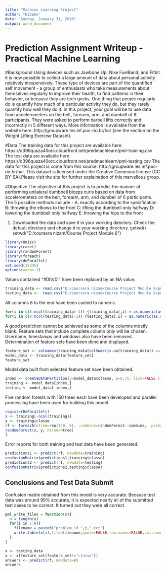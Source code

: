 ```yaml
---
title: "Machine Learning Project"
author: "Nizamo"
date: "Sunday, January 31, 2016"
output: word_document
---
```

Prediction Assignment Writeup - Practical Machine Learning
==========================================================
#Background
Using devices such as Jawbone Up, Nike FuelBand, and Fitbit it is now possible to collect a large amount of data about personal activity relatively inexpensively. These type of devices are part of the quantified self movement - a group of enthusiasts who take measurements about themselves regularly to improve their health, to find patterns in their behavior, or because they are tech geeks. One thing that people regularly do is quantify how much of a particular activity they do, but they rarely quantify how well they do it. In this project, your goal will be to use data from accelerometers on the belt, forearm, arm, and dumbell of 6 participants. They were asked to perform barbell lifts correctly and incorrectly in 5 different ways. More information is available from the website here: http://groupware.les.inf.puc-rio.br/har (see the section on the Weight Lifting Exercise Dataset).

#Data
The training data for this project are available here:
https://d396qusza40orc.cloudfront.net/predmachlearn/pml-training.csv
The test data are available here:
https://d396qusza40orc.cloudfront.net/predmachlearn/pml-testing.csv
The data for this project is come from this source: http://groupware.les.inf.puc-rio.br/har. This dataset is licensed under the Creative Commons license (CC BY-SA).Please visit the site for further explaination of this marvellous group.

#Objective
The objective of this project is to predict the manner of performing unilateral dumbbell biceps curls based on data from accelerometers on the belt, forearm, arm, and dumbell of 6 participants. The 5 possible methods include -
A: exactly according to the specification
B: throwing the elbows to the front
C: lifting the dumbbell only halfway
D: lowering the dumbbell only halfway
E: throwing the hips to the front

##############################################################################
1. Downloaded the data and save it in your working directory. Check the default directory and change it to your working directory.
getwd()
setwd("E:/coursera nizam/Course Project Module 8")
```r
library(Hmisc)
library(caret)
library(randomForest)
library(foreach)
library(doParallel)
set.seed(12345)
options(warn=-1)
```
Values contained "#DIV/0!" have been replaced by an NA value.
```r
training_data <- read.csv("E:/coursera nizam/Course Project Module 8/pml-training.csv", na.strings=c("#DIV/0!") )
testing_data <-  read.csv("E:/coursera nizam/Course Project Module 8/pml-testing.csv", na.strings=c("#DIV/0!") )
```
All columns 8 to the end have been casted to numeric.
```r
for(i in c(8:ncol(training_data)-1)) {training_data[,i] = as.numeric(as.character(training_data[,i]))}
for(i in c(8:ncol(testing_data)-1)) {testing_data[,i] = as.numeric(as.character(testing_data[,i]))}
```
A good prediction cannot be achieved as some of the columns mostly blank.  Feature sets that include complete column only will be chosen. Username, timestamps and windows also have been removed. Determination of feature sets have been done and displayed.  
```r
feature_set <- colnames(training_data[colSums(is.na(training_data)) == 0])[-(1:7)]
model_data <- training_data[feature_set]
feature_set
```
Model data built from selected feature set have been obtained.
```r
index <- createDataPartition(y=model_data$classe, p=0.75, list=FALSE )
training <- model_data[index,]
testing <- model_data[-index,]
```
Five random forests with 150 trees each have been developed and parallel processing have been used for building this model. 
```r
registerDoParallel()
x <- training[-ncol(training)]
y <- training$classe
rf <- foreach(ntree=rep(150, 6), .combine=randomForest::combine, .packages='randomForest') %dopar% {
randomForest(x, y, ntree=ntree) 
}
```
Error reports for both training and test data have been generated.
```r
predictions1 <- predict(rf, newdata=training)
confusionMatrix(predictions1,training$classe)
predictions2 <- predict(rf, newdata=testing)
confusionMatrix(predictions2,testing$classe)
```

Conclusions and Test Data Submit
--------------------------------

Confusion matrix obtained from this model is very accurate. Because test data was around 99% accurate, it is expected nearly all of the submitted test cases to be correct.  It turned out they were all correct.


```r
pml_write_files = function(x){
  n = length(x)
  for(i in 1:n){
    filename = paste0("problem_id_",i,".txt")
    write.table(x[i],file=filename,quote=FALSE,row.names=FALSE,col.names=FALSE)
  }
}

x <- testing_data
x <- x[feature_set[feature_set!='classe']]
answers <- predict(rf, newdata=x)
answers

```
